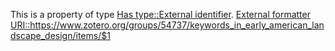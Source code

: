 This is a property of type [[Has type::External identifier]]. [[External formatter URI::https://www.zotero.org/groups/54737/keywords_in_early_american_landscape_design/items/$1]]